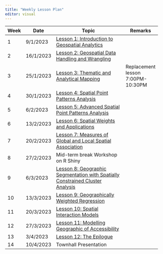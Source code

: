 ```yaml
---
title: "Weekly Lesson Plan"
editor: visual
---
```


| Week | Date      | Topic                                                                                                          | Remarks                           |
|------|-----------|----------------------------------------------------------------------------------------------------------------|-----------------------------------|
| 1    | 9/1/2023  | [Lesson 1: Introduction to Geospatial Analytics](outline/lesson01_outline.html)                                |                                   |
| 2    | 16/1/2023 | [Lesson 2: Geospatial Data Handling and Wrangling](outline/lesson02_outline.html)                              |                                   |
| 3    | 25/1/2023 | [Lesson 3: Thematic and Analytical Mapping](outline/lesson03_outline.html)                                     | Replacement lesson 7:00PM-10:30PM |
| 4    | 30/1/2023 | [Lesson 4: Spatial Point Patterns Analysis](outline/lesson04_outline.html)                                     |                                   |
| 5    | 6/2/2023  | [Lesson 5: Advanced Spatial Point Patterns Analysis](outline/lesson05_outline.html)                            |                                   |
| 6    | 13/2/2023 | [Lesson 6: Spatial Weights and Applications](outline/lesson06_outline.html)                                    |                                   |
| 7    | 20/2/2023 | [Lesson 7: Measures of Global and Local Spatial Association](outline/lesson07_outline.html)                    |                                   |
| 8    | 27/2/2023 | Mid-term break Workshop on R Shiny                                                                             |                                   |
| 9    | 6/3/2023  | [Lesson 8: Geographic Segmentation with Spatially Constrained Cluster Analysis](outline/lesson08_outline.html) |                                   |
| 10   | 13/3/2023 | [Lesson 9: Geographically Weighted Regression](outline/lesson09_outline.html)                                  |                                   |
| 11   | 20/3/2023 | [Lesson 10: Spatial Interaction Models](outline/lesson10_outline.html)                                         |                                   |
| 12   | 27/3/2023 | [Lesson 11: Modelling Geographic of Accessibility](outline/lesson11_outline.html)                              |                                   |
| 13   | 3/4/2023  | [Lesson 12: The Epilogue](outline/lesson12_outline.html)                                                       |                                   |
| 14   | 10/4/2023 | Townhall Presentation                                                                                          |                                   |
